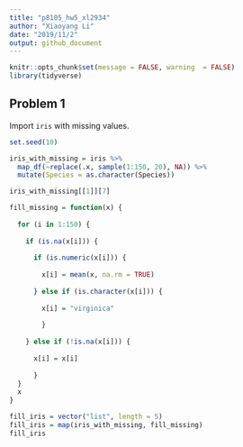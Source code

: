 ```yaml
---
title: "p8105_hw5_xl2934"
author: "Xiaoyang Li"
date: "2019/11/2"
output: github_document
---
```

```r
knitr::opts_chunk$set(message = FALSE, warning  = FALSE)
library(tidyverse)

```

## Problem 1

Import `iris` with missing values.
```r
set.seed(10)

iris_with_missing = iris %>% 
  map_df(~replace(.x, sample(1:150, 20), NA)) %>%
  mutate(Species = as.character(Species))

iris_with_missing[[1]][7]

fill_missing = function(x) {
 
  for (i in 1:150) {
    
    if (is.na(x[i])) {
      
      if (is.numeric(x[i])) {
        
        x[i] = mean(x, na.rm = TRUE)
      
      } else if (is.character(x[i])) {
        
        x[i] = "virginica"
        
        }
      
    } else if (!is.na(x[i])) {
      
      x[i] = x[i]
      
      }
  }
  x
}

fill_iris = vector("list", length = 5)
fill_iris = map(iris_with_missing, fill_missing)
fill_iris
```

